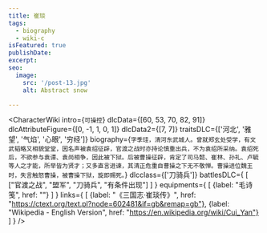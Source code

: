 ```yaml
---
title: 崔琰
tags:
  - biography
  - wiki-c
isFeatured: true
publishDate:
excerpt:
seo:
  image:
    src: '/post-13.jpg'
    alt: Abstract snow

---
```



<CharacterWiki
  intro={`可操控`}
  dlcData={[60, 53, 70, 82, 91]}
  dlcAttributeFigure={[0, -1, 1, 0, 1]}
  dlcData2={[7, 7]}
  traitsDLC={['河北', '雅望', '气焰', '心眼', '穷经']}
  biography={`字季珪，清河东武城人。曾就郑玄处受学，有文武韬略又相貌堂堂，因名声被袁绍征辟，官渡之战时亦持论慎重出兵，不为袁绍所采纳。袁绍死后，不欲参与袁谭、袁尚相争，因此被下狱。后被曹操征辟，肯定了司马懿、崔林、孙礼、卢毓等人之才能，所举皆为贤才；又多直言进谏，其清正危重自曹操之下无不敬惮。曹操进位魏王时，失言触怒曹操，被曹操下狱，旋即赐死。`}
  dlcclass={['刀骑兵']}
  battlesDLC={
    [
      ["官渡之战", "盟军", "刀骑兵", "有条件出现"]
    ]
  }
  equipments={
    [
      {label: "毛诗笺", href: ""}
    ]
  }
  links={
    [
      {label: "《三国志·崔琰传》", href: "https://ctext.org/text.pl?node=602481&if=gb&remap=gb"},
      {label: "Wikipedia - English Version", href: "https://en.wikipedia.org/wiki/Cui_Yan"}
    ]
  }
/>

